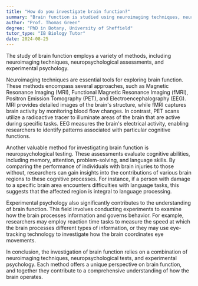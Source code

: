```yaml
---
title: "How do you investigate brain function?"
summary: "Brain function is studied using neuroimaging techniques, neuropsychological tests, and experimental psychology to understand its mechanisms and processes."
author: "Prof. Thomas Green"
degree: "PhD in Botany, University of Sheffield"
tutor_type: "IB Biology Tutor"
date: 2024-08-25
---
```


The study of brain function employs a variety of methods, including neuroimaging techniques, neuropsychological assessments, and experimental psychology.

Neuroimaging techniques are essential tools for exploring brain function. These methods encompass several approaches, such as Magnetic Resonance Imaging (MRI), Functional Magnetic Resonance Imaging (fMRI), Positron Emission Tomography (PET), and Electroencephalography (EEG). MRI provides detailed images of the brain's structure, while fMRI captures brain activity by monitoring blood flow changes. In contrast, PET scans utilize a radioactive tracer to illuminate areas of the brain that are active during specific tasks. EEG measures the brain's electrical activity, enabling researchers to identify patterns associated with particular cognitive functions.

Another valuable method for investigating brain function is neuropsychological testing. These assessments evaluate cognitive abilities, including memory, attention, problem-solving, and language skills. By comparing the performance of individuals with brain injuries to those without, researchers can gain insights into the contributions of various brain regions to these cognitive processes. For instance, if a person with damage to a specific brain area encounters difficulties with language tasks, this suggests that the affected region is integral to language processing.

Experimental psychology also significantly contributes to the understanding of brain function. This field involves conducting experiments to examine how the brain processes information and governs behavior. For example, researchers may employ reaction time tasks to measure the speed at which the brain processes different types of information, or they may use eye-tracking technology to investigate how the brain coordinates eye movements.

In conclusion, the investigation of brain function relies on a combination of neuroimaging techniques, neuropsychological tests, and experimental psychology. Each method offers a unique perspective on brain function, and together they contribute to a comprehensive understanding of how the brain operates.
    
